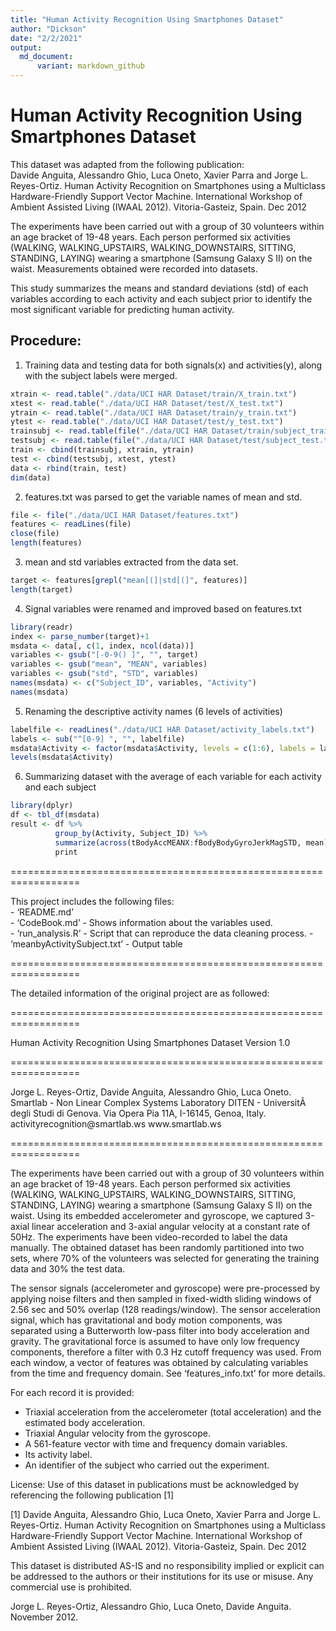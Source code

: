 ```yaml
---
title: "Human Activity Recognition Using Smartphones Dataset"
author: "Dickson"
date: "2/2/2021"
output:
  md_document:
      variant: markdown_github
---
```


# Human Activity Recognition Using Smartphones Dataset  
This dataset was adapted from the following publication:  
Davide Anguita, Alessandro Ghio, Luca Oneto, Xavier Parra and Jorge L. Reyes-Ortiz. Human Activity Recognition on Smartphones using a Multiclass Hardware-Friendly Support Vector Machine. International Workshop of Ambient Assisted Living (IWAAL 2012). Vitoria-Gasteiz, Spain. Dec 2012  

The experiments have been carried out with a group of 30 volunteers within an age bracket of 19-48 years. Each person performed six activities (WALKING, WALKING_UPSTAIRS, WALKING_DOWNSTAIRS, SITTING, STANDING, LAYING) wearing a smartphone (Samsung Galaxy S II) on the waist. Measurements obtained were recorded into datasets.  

This study summarizes the means and standard deviations (std) of each variables
according to each activity and each subject prior to identify the most significant variable for predicting human activity.  

## Procedure:

1. Training data and testing data for both signals(x) and activities(y), along with the subject labels were merged.
```r
xtrain <- read.table("./data/UCI HAR Dataset/train/X_train.txt")
xtest <- read.table("./data/UCI HAR Dataset/test/X_test.txt")
ytrain <- read.table("./data/UCI HAR Dataset/train/y_train.txt")
ytest <- read.table("./data/UCI HAR Dataset/test/y_test.txt")
trainsubj <- read.table(file("./data/UCI HAR Dataset/train/subject_train.txt"))
testsubj <- read.table(file("./data/UCI HAR Dataset/test/subject_test.txt"))
train <- cbind(trainsubj, xtrain, ytrain)
test <- cbind(testsubj, xtest, ytest)
data <- rbind(train, test)
dim(data)
```

2. features.txt was parsed to get the variable names of mean and std.
```r
file <- file("./data/UCI HAR Dataset/features.txt")
features <- readLines(file)
close(file)
length(features)
```

3. mean and std variables extracted from the data set.
```r
target <- features[grepl("mean[(]|std[(]", features)]
length(target)
```

4. Signal variables were renamed and improved based on features.txt
```r
library(readr)
index <- parse_number(target)+1
msdata <- data[, c(1, index, ncol(data))]
variables <- gsub("[-0-9() ]", "", target)
variables <- gsub("mean", "MEAN", variables)
variables <- gsub("std", "STD", variables)
names(msdata) <- c("Subject_ID", variables, "Activity")
names(msdata)
```

5. Renaming the descriptive activity names (6 levels of activities)
```r
labelfile <- readLines("./data/UCI HAR Dataset/activity_labels.txt")
labels <- sub("^[0-9] ", "", labelfile)
msdata$Activity <- factor(msdata$Activity, levels = c(1:6), labels = labels)
levels(msdata$Activity)
```

6. Summarizing dataset with the average of each variable for each activity and each subject
```r
library(dplyr)
df <- tbl_df(msdata)
result <- df %>%
          group_by(Activity, Subject_ID) %>%
          summarize(across(tBodyAccMEANX:fBodyBodyGyroJerkMagSTD, mean)) %>%
          print
```

==================================================================

This project includes the following files:  
- 'README.md'  
- 'CodeBook.md' - Shows information about the variables used.  
- 'run_analysis.R' - Script that can reproduce the data cleaning process.
- 'meanbyActivitySubject.txt' - Output table

==================================================================


The detailed information of the original project are as followed:  

==================================================================  

Human Activity Recognition Using Smartphones Dataset
Version 1.0

==================================================================  

Jorge L. Reyes-Ortiz, Davide Anguita, Alessandro Ghio, Luca Oneto.
Smartlab - Non Linear Complex Systems Laboratory
DITEN - UniversitÃ  degli Studi di Genova.
Via Opera Pia 11A, I-16145, Genoa, Italy.
activityrecognition@smartlab.ws
www.smartlab.ws  

==================================================================  

The experiments have been carried out with a group of 30 volunteers within an age bracket of 19-48 years. Each person performed six activities (WALKING, WALKING_UPSTAIRS, WALKING_DOWNSTAIRS, SITTING, STANDING, LAYING) wearing a smartphone (Samsung Galaxy S II) on the waist. Using its embedded accelerometer and gyroscope, we captured 3-axial linear acceleration and 3-axial angular velocity at a constant rate of 50Hz. The experiments have been video-recorded to label the data manually. The obtained dataset has been randomly partitioned into two sets, where 70% of the volunteers was selected for generating the training data and 30% the test data. 

The sensor signals (accelerometer and gyroscope) were pre-processed by applying noise filters and then sampled in fixed-width sliding windows of 2.56 sec and 50% overlap (128 readings/window). The sensor acceleration signal, which has gravitational and body motion components, was separated using a Butterworth low-pass filter into body acceleration and gravity. The gravitational force is assumed to have only low frequency components, therefore a filter with 0.3 Hz cutoff frequency was used. From each window, a vector of features was obtained by calculating variables from the time and frequency domain. See 'features_info.txt' for more details. 

For each record it is provided:

- Triaxial acceleration from the accelerometer (total acceleration) and the estimated body acceleration.
- Triaxial Angular velocity from the gyroscope. 
- A 561-feature vector with time and frequency domain variables. 
- Its activity label. 
- An identifier of the subject who carried out the experiment.


License:
Use of this dataset in publications must be acknowledged by referencing the following publication [1] 

[1] Davide Anguita, Alessandro Ghio, Luca Oneto, Xavier Parra and Jorge L. Reyes-Ortiz. Human Activity Recognition on Smartphones using a Multiclass Hardware-Friendly Support Vector Machine. International Workshop of Ambient Assisted Living (IWAAL 2012). Vitoria-Gasteiz, Spain. Dec 2012

This dataset is distributed AS-IS and no responsibility implied or explicit can be addressed to the authors or their institutions for its use or misuse. Any commercial use is prohibited.

Jorge L. Reyes-Ortiz, Alessandro Ghio, Luca Oneto, Davide Anguita. November 2012.
